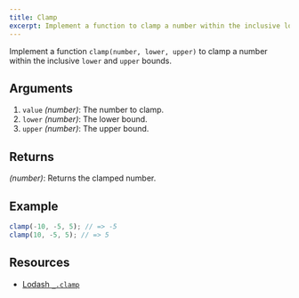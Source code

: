 ```yaml
---
title: Clamp
excerpt: Implement a function to clamp a number within the inclusive lower and upper bounds.
---
```


Implement a function `clamp(number, lower, upper)` to clamp a number within the inclusive `lower` and `upper` bounds.

## Arguments

1. `value` _(number)_: The number to clamp.
1. `lower` _(number)_: The lower bound.
1. `upper` _(number)_: The upper bound.

## Returns

_(number)_: Returns the clamped number.

## Example

```js
clamp(-10, -5, 5); // => -5
clamp(10, -5, 5); // => 5
```

## Resources

- [Lodash `_.clamp`](https://lodash.com/docs/#clamp)
